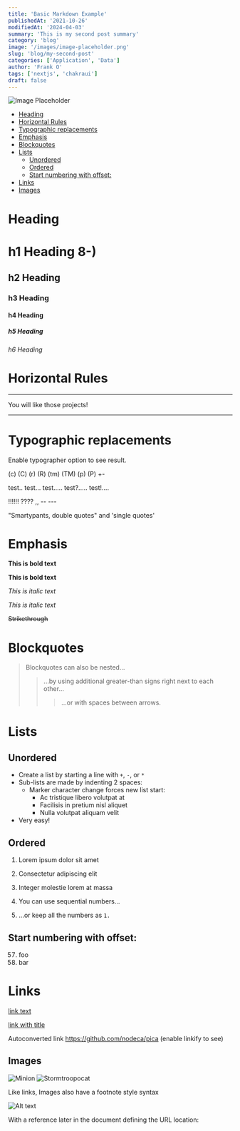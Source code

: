 ```yaml
---
title: 'Basic Markdown Example'
publishedAt: '2021-10-26'
modifiedAt: '2024-04-03'
summary: 'This is my second post summary'
category: 'blog'
image: '/images/image-placeholder.png'
slug: 'blog/my-second-post'
categories: ['Application', 'Data']
author: 'Frank O'
tags: ['nextjs', 'chakraui']
draft: false
---
```


![Image Placeholder](/images/image-placeholder.png)

<TableOfContents>

- [Heading](#heading)
- [Horizontal Rules](#horizontal-rules)
- [Typographic replacements](#typographic-replacements)
- [Emphasis](#emphasis)
- [Blockquotes](#blockquotes)
- [Lists](#lists)
  - [Unordered](#unordered)
  - [Ordered](#ordered)
  - [Start numbering with offset:](#start-numbering-with-offset)
- [Links](#links)
- [Images](#images)

</TableOfContents>

# Heading

# h1 Heading 8-)

## h2 Heading

### h3 Heading

#### h4 Heading

##### h5 Heading

###### h6 Heading

# Horizontal Rules

---

You will like those projects!

---

# Typographic replacements

Enable typographer option to see result.

(c) (C) (r) (R) (tm) (TM) (p) (P) +-

test.. test... test..... test?..... test!....

!!!!!! ???? ,, -- ---

"Smartypants, double quotes" and 'single quotes'

# Emphasis

**This is bold text**

**This is bold text**

_This is italic text_

_This is italic text_

~~Strikethrough~~

# Blockquotes

> Blockquotes can also be nested...
>
> > ...by using additional greater-than signs right next to each other...
> >
> > > ...or with spaces between arrows.

# Lists

## Unordered

- Create a list by starting a line with `+`, `-`, or `*`
- Sub-lists are made by indenting 2 spaces:
  - Marker character change forces new list start:
    - Ac tristique libero volutpat at
    * Facilisis in pretium nisl aliquet
    - Nulla volutpat aliquam velit
- Very easy!

## Ordered

1. Lorem ipsum dolor sit amet
2. Consectetur adipiscing elit
3. Integer molestie lorem at massa

4. You can use sequential numbers...
5. ...or keep all the numbers as `1.`

## Start numbering with offset:

57. foo
1. bar

# Links

[link text](http://dev.nodeca.com)

[link with title](http://nodeca.github.io/pica/demo/ 'title text!')

Autoconverted link https://github.com/nodeca/pica (enable linkify to see)

## Images

![Minion](https://octodex.github.com/images/minion.png)
![Stormtroopocat](https://octodex.github.com/images/stormtroopocat.jpg 'The Stormtroopocat')

Like links, Images also have a footnote style syntax

![Alt text][id]

With a reference later in the document defining the URL location:

[id]: https://octodex.github.com/images/dojocat.jpg 'The Dojocat'
